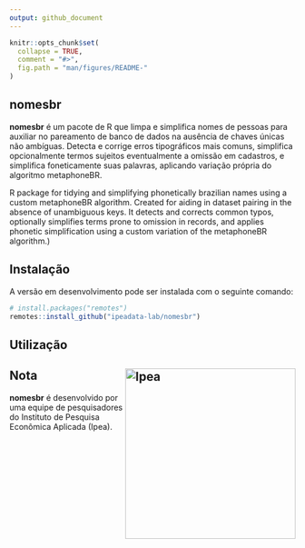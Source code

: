 ```yaml
---
output: github_document
---
```


```r
knitr::opts_chunk$set(
  collapse = TRUE,
  comment = "#>",
  fig.path = "man/figures/README-"
)
```

## nomesbr

**nomesbr** é um pacote de R que limpa e simplifica nomes de pessoas para 
auxiliar no pareamento de banco de dados na ausência de chaves únicas não 
ambíguas. Detecta e corrige erros tipográficos mais comuns, simplifica 
opcionalmente termos sujeitos eventualmente a omissão em cadastros, e 
simplifica foneticamente suas palavras, aplicando variação própria do 
algoritmo metaphoneBR. 

R package for tidying and simplifying phonetically brazilian names using 
a custom metaphoneBR algorithm. Created for aiding in dataset pairing in 
the absence of unambiguous keys.
It detects and corrects common typos, optionally simplifies terms prone 
to omission in records, and applies phonetic simplification using a 
custom variation of the metaphoneBR algorithm.)

## Instalação



A versão em desenvolvimento pode ser instalada com
o seguinte comando:

```r
# install.packages("remotes")
remotes::install_github("ipeadata-lab/nomesbr")
```

## Utilização


## Nota <a href="https://www.ipea.gov.br"><img src="man/figures/ipea_logo.png" alt="Ipea" align="right" width="300"/></a>

**nomesbr** é desenvolvido por uma equipe de pesquisadores do Instituto
de Pesquisa Econômica Aplicada (Ipea).